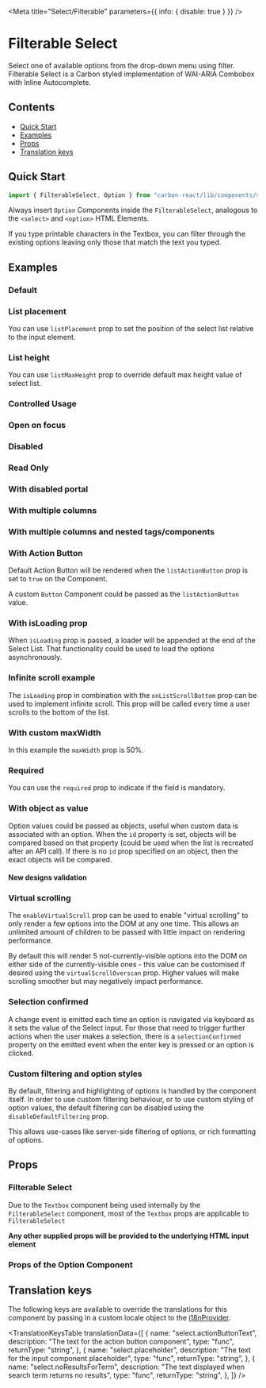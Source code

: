 

<Meta title="Select/Filterable" parameters={{ info: { disable: true } }} />

# Filterable Select

Select one of available options from the drop-down menu using filter.
Filterable Select is a Carbon styled implementation of WAI-ARIA Combobox with Inline Autocomplete.

## Contents

- [Quick Start](#quick-start)
- [Examples](#examples)
- [Props](#props)
- [Translation keys](#translation-keys)

## Quick Start

```javascript
import { FilterableSelect, Option } from "carbon-react/lib/components/select";
```
Always insert `Option` Components inside the `FilterableSelect`, analogous to the `<select>` and `<option>` HTML Elements.

If you type printable characters in the Textbox, you can filter through the existing options leaving only those that match the text you typed.

## Examples

### Default

<Canvas>
  <Story name="default" story={stories.Default} />
</Canvas>

### List placement

You can use `listPlacement` prop to set the position of the select list relative to the input element.

<Canvas>
  <Story name="list placement" story={stories.ListPlacement} />
</Canvas>

### List height

You can use `listMaxHeight` prop to override default max height value of select list.

<Canvas>
  <Story name="list height" story={stories.ListHeight} />
</Canvas>

### Controlled Usage

<Canvas>
  <Story name="controlled" story={stories.Controlled} />
</Canvas>

### Open on focus

<Canvas>
  <Story name="openOnFocus" story={stories.OpenOnFocus} />
</Canvas>

### Disabled

<Canvas>
  <Story name="disabled" story={stories.Disabled} />
</Canvas>

### Read Only

<Canvas>
  <Story name="readonly" story={stories.Readonly} />
</Canvas>

### With disabled portal

<Canvas>
  <Story name="withDisabledPortal" story={stories.WithDisabledPortal} />
</Canvas>

### With multiple columns

<Canvas>
  <Story name="with multiple columns" story={stories.WithMultipleColumns} />
</Canvas>

### With multiple columns and nested tags/components

<Canvas>
  <Story name="with multiple columns and nested" story={stories.WithMultipleColumnsAndNested} />
</Canvas>

### With Action Button

Default Action Button will be rendered when the `listActionButton` prop is set to `true` on the Component.

A custom `Button` Component could be passed as the `listActionButton` value.

<Canvas>
  <Story name="with action button" story={stories.WithActionButton} />
</Canvas>

### With isLoading prop

When `isLoading` prop is passed, a loader will be appended at the end of the Select List. That functionality could be used to load the options asynchronously.

<Canvas>
  <Story name="with isLoading prop" story={stories.WithIsLoadingProp} />
</Canvas>

### Infinite scroll example

The `isLoading` prop in combination with the `onListScrollBottom` prop can be used to implement infinite scroll.
This prop will be called every time a user scrolls to the bottom of the list.

<Canvas>
  <Story name="with infinite scroll" story={stories.WithInfiniteScroll} />
</Canvas>

### With custom maxWidth

In this example the `maxWidth` prop is 50%.

<Canvas>
  <Story name="with custom maxWidth" story={stories.WithCustomMaxWidth} />
</Canvas>


### Required

You can use the `required` prop to indicate if the field is mandatory.

<Canvas>
  <Story name="required" story={stories.Required} />
</Canvas>

### With object as value

Option values could be passed as objects, useful when custom data is associated with an option.
When the `id` property is set, objects will be compared based on that property (could be used when the list is recreated after an API call).
If there is no `id` prop specified on an object, then the exact objects will be compared.

<Canvas>
  <Story name="with object as value" story={stories.WithObjectAsValue} />
</Canvas>

#### New designs validation

<Canvas>
  <Story name="validations - string - new design" story={stories.ValidationsStringNewDesign} />
</Canvas>

### Virtual scrolling

The `enableVirtualScroll` prop can be used to enable "virtual scrolling" to only render a few options into the DOM at any one time.
This allows an unlimited amount of children to be passed with little impact on rendering performance.

By default this will render 5 not-currently-visible options into the DOM on either side of the currently-visible ones - this value can
be customised if desired using the `virtualScrollOverscan` prop. Higher values will make scrolling smoother but may negatively impact performance.

<Canvas>
  <Story name="virtualised" story={stories.Virtualised} />
</Canvas>

### Selection confirmed

A change event is emitted each time an option is navigated via keyboard as it sets the value of the 
Select input. For those that need to trigger further actions when the user makes a selection, there is 
a `selectionConfirmed` property on the emitted event when the enter key is pressed or an option is clicked.

<Canvas>
  <Story name="selection confirmed" story={stories.SelectionConfirmedStory} />
</Canvas>

### Custom filtering and option styles

By default, filtering and highlighting of options is handled by the component itself.  In order to use custom filtering behaviour, or to use custom styling of option values, the
default filtering can be disabled using the `disableDefaultFiltering` prop.  

This allows use-cases like server-side filtering of options, or rich formatting of options.

<Canvas>
  <Story name="custom filtering and option styles" story={stories.CustomFilterAndOptionStyle} />
</Canvas>

## Props

### Filterable Select

<StyledSystemProps of={FilterableSelect} noHeader margin />

Due to the `Textbox` component being used internally by the `FilterableSelect` component, most of the `Textbox` props are applicable to `FilterableSelect`

<ArgsTable of={SelectTextbox} />

**Any other supplied props will be provided to the underlying HTML input element**

### Props of the Option Component

<ArgsTable of={Option} />

## Translation keys

The following keys are available to override the translations for this component by passing in a custom locale object to the
[i18nProvider](https://carbon.sage.com/?path=/story/documentation-i18n--page).

<TranslationKeysTable
  translationData={[
    {
      name: "select.actionButtonText",
      description: "The text for the action button component",
      type: "func",
      returnType: "string",
    },
    {
      name: "select.placeholder",
      description: "The text for the input component placeholder",
      type: "func",
      returnType: "string",
    },
    {
      name: "select.noResultsForTerm",
      description: "The text displayed when search term returns no results",
      type: "func",
      returnType: "string",
    },
  ]}
/>
